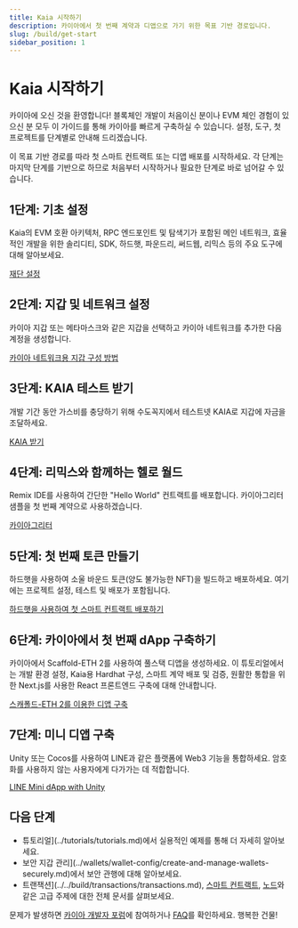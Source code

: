 ```yaml
---
title: Kaia 시작하기
description: 카이아에서 첫 번째 계약과 디앱으로 가기 위한 목표 기반 경로입니다.
slug: /build/get-start
sidebar_position: 1
---
```



# Kaia 시작하기

카이아에 오신 것을 환영합니다! 블록체인 개발이 처음이신 분이나 EVM 체인 경험이 있으신 분 모두 이 가이드를 통해 카이아를 빠르게 구축하실 수 있습니다. 설정, 도구, 첫 프로젝트를 단계별로 안내해 드리겠습니다.

이 목표 기반 경로를 따라 첫 스마트 컨트랙트 또는 디앱 배포를 시작하세요. 각 단계는 마지막 단계를 기반으로 하므로 처음부터 시작하거나 필요한 단계로 바로 넘어갈 수 있습니다.

<GetStartedCards />

<h2 id="step-1-foundation-setup">1단계: 기초 설정</h2>

Kaia의 EVM 호환 아키텍처, RPC 엔드포인트 및 탐색기가 포함된 메인 네트워크, 효율적인 개발을 위한 솔리디티, SDK, 하드햇, 파운드리, 써드웹, 리믹스 등의 주요 도구에 대해 알아보세요.

[재단 설정](../get-started/foundation-setup.md)

<h2 id="step-2-set-up-wallet--network">2단계: 지갑 및 네트워크 설정</h2>

카이아 지갑 또는 메타마스크와 같은 지갑을 선택하고 카이아 네트워크를 추가한 다음 계정을 생성합니다.

[카이아 네트워크용 지갑 구성 방법](../wallets/wallet-config/configure-wallet-for-kaia-networks.mdx)

<h2 id="step-3-get-test-kaia">3단계: KAIA 테스트 받기</h2>

개발 기간 동안 가스비를 충당하기 위해 수도꼭지에서 테스트넷 KAIA로 지갑에 자금을 조달하세요.

[KAIA 받기](../get-started/getting-kaia.md)

<h2 id="step-4-hello-world-with-remix">4단계: 리믹스와 함께하는 헬로 월드</h2>

Remix IDE를 사용하여 간단한 "Hello World" 컨트랙트를 배포합니다. 카이아그리터 샘플을 첫 번째 계약으로 사용하겠습니다.

[카이아그리터](../smart-contracts/token-development/samples/kaiagreeter.md)

<h2 id="step-5-create-your-first-token">5단계: 첫 번째 토큰 만들기</h2>

하드햇을 사용하여 소울 바운드 토큰(양도 불가능한 NFT)을 빌드하고 배포하세요. 여기에는 프로젝트 설정, 테스트 및 배포가 포함됩니다.

[하드햇을 사용하여 첫 스마트 컨트랙트 배포하기](../get-started/hardhat.md)

<h2 id="step-6-build-your-first-dapp-on-kaia">6단계: 카이아에서 첫 번째 dApp 구축하기</h2>

카이아에서 Scaffold-ETH 2를 사용하여 풀스택 디앱을 생성하세요. 이 튜토리얼에서는 개발 환경 설정, Kaia용 Hardhat 구성, 스마트 계약 배포 및 검증, 원활한 통합을 위한 Next.js를 사용한 React 프론트엔드 구축에 대해 안내합니다.

[스캐폴드-ETH 2를 이용한 디앱 구축](../tutorials/scaffold-eth.md)

<h2 id="step-7-build-a-mini-dapp">7단계: 미니 디앱 구축</h2>

Unity 또는 Cocos를 사용하여 LINE과 같은 플랫폼에 Web3 기능을 통합하세요. 암호화를 사용하지 않는 사용자에게 다가가는 데 적합합니다.

[LINE Mini dApp with Unity](../../minidapps/minidapps.md)

<h2 id="next-steps">다음 단계</h2>

* 튜토리얼](../tutorials/tutorials.md)에서 실용적인 예제를 통해 더 자세히 알아보세요.
* 보안 지갑 관리](../wallets/wallet-config/create-and-manage-wallets-securely.md)에서 보안 관행에 대해 알아보세요.
* 트랜잭션](../../build/transactions/transactions.md), [스마트 컨트랙트](../smart-contracts/smart-contracts.md), [노드](../../nodes/nodes.md)와 같은 고급 주제에 대한 전체 문서를 살펴보세요.

문제가 발생하면 [카이아 개발자 포럼](https://devforum.kaia.io/)에 참여하거나 [FAQ](../../misc/faq.md)를 확인하세요. 행복한 건물!
